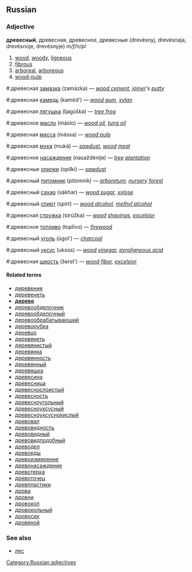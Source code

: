 ==Russian==
===Adjective===
'''древесный''', древесная, древесное, древесные (drevésnyj, drevésnaja, drevésnoje, drevésnyje) ''m/f/n/pl''

#[[wood]], [[woody]], [[ligneous]]
#[[fibrous]]
#[[arboreal]], [[arboreous]]
#[[wood-pulp]]

#:древесная [[замазка]] (zamázka) — ''[[wood cement]], [[joiner]]'s [[putty]]''
#:древесная [[камедь]] (kaméd') — ''[[wood gum]], [[xylan]]''
#:древесная [[лягушка]] (ljagúška) — ''[[tree frog]]''
#:древесное [[масло]] (máslo) — ''[[wood oil]], [[tung oil]]''
#:древесная [[масса]] (mássa) — ''[[wood pulp]]''
#:древесная [[мука]] (muká) — ''[[sawdust]], [[wood]] [[meal]]''
#:древесное [[насаждение]] (nasaždénije) — ''[[tree]] [[plantation]]''
#:древесные [[опилки]] (opílki) — ''[[sawdust]]''
#:древесный [[питомник]] (pitómnik) — ''[[arboretum]]; [[nursery]] [[forest]]''
#:древесный [[сахар]] (sákhar) — ''[[wood sugar]], [[xylose]]''
#:древесный [[спирт]] (spirt) — ''[[wood alcohol]], [[methyl alcohol]]''
#:древесная [[стружка]] (strúžka) — ''[[wood]] [[shavings]], [[excelsior]]''
#:древесное [[топливо]] (toplívo) — ''[[firewood]]''
#:древесный [[уголь]] (úgol') — ''[[charcoal]]''
#:древесный [[уксус]] (uksús) — ''[[wood]] [[vinegar]], [[pyroligneous acid]]''
#:древесная [[шерсть]] (šerst') — ''[[wood]] [[fiber]], [[excelsior]]''

====Related terms====
*[[деревение]]
*[[деревенеть]]
*'''[[дерево]]'''
*[[деревообделочник]]
*[[деревообделочный]]
*[[деревообрабатывающий]]
*[[дереворубка]]
*[[деревцо]]
*[[деревянеть]]
*[[деревянистый]]
*[[деревянка]]
*[[деревянность]]
*[[деревянный]]
*[[деревяшка]]
*[[древесина]]
*[[древесница]]
*[[древеснослоистый]]
*[[древесность]]
*[[древесноугольный]]
*[[древесноуксусный]]
*[[древесноуксуснокислый]]
*[[древовал]]
*[[древовидность]]
*[[древовидный]]
*[[древовидподобный]]
*[[древодел]]
*[[древоеды]]
*[[древоизмерение]]
*[[древонасаждение]]
*[[древотерка]]
*[[древоточец]]
*[[древпластики]]
*[[дрова]]
*[[дровни]]
*[[дровокол]]
*[[дровокольный]]
*[[дровосек]]
*[[дровяной]]

===See also===
*[[лес]]

[[Category:Russian adjectives]]